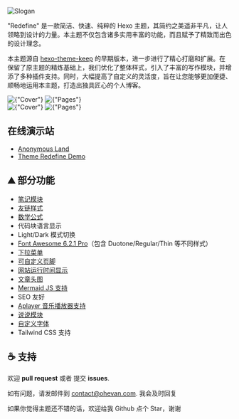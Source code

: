 
![Slogan](https://evan.beee.top/img/2023/03/18/610599507c8078e7279966455688c66c.webp)

"Redefine" 是一款简洁、快速、纯粹的 Hexo 主题，其简约之美遥非平凡，让人领略到设计的力量。本主题不仅包含诸多实用丰富的功能，而且赋予了精致而出色的设计理念。

本主题源自 [hexo-theme-keep](https://github.com/XPoet/hexo-theme-keep) 的早期版本，进一步进行了精心打磨和扩展。在保留了原主题的精炼基础上，我们优化了整体样式，引入了丰富的写作模块，并增添了多种插件支持。同时，大幅提高了自定义的灵活度，旨在让您能够更加便捷、顺畅地运用本主题，打造出独具匠心的个人博客。



<div className={"dark:hidden"}>
    <img alt={"Cover"} src={"https://evan.beee.top/img/b5a3cdf190bbd49544d2d6c6f74b01c3-babdc.png"} />
    <img alt={"Pages"} src={"https://evan.beee.top/img/80bd7b5c2596da462411e91d1060e642-dfec5.png"} />
</div>

<div className={"hidden dark:block"}>
    <img alt={"Cover"} src={"https://evan.beee.top/img/72eb036967382dfdf3572c9fbd2b332a-216db.png"} />
    <img alt={"Pages"} src={"https://evan.beee.top/img/6631e656ee03cbbdb327096fa300a2e1-abe99.png"} />
</div>




## 在线演示站

- [Anonymous Land](https://ohevan.com/)
- [Theme Redefine Demo](https://redefine.ohevan.com/)

## ⛰ 部分功能

- [笔记模块](https://redefine-docs.ohevan.com/modules/notes)
- [友链样式](https://redefine-docs.ohevan.com/page_templates/friends)
- [数学公式](https://redefine-docs.ohevan.com/plugins/mathjax)
- 代码块语言显示
- Light/Dark 模式切换
- [Font Awesome 6.2.1 Pro](https://redefine-docs.ohevan.com/basic/fontawesome)（包含 Duotone/Regular/Thin 等不同样式）
- [下拉菜单](https://redefine-docs.ohevan.com/home/navbar#%E9%93%BE%E6%8E%A5%E5%88%97%E8%A1%A8)
- [可自定义页脚](https://redefine-docs.ohevan.com/footer)
- [网站运行时间显示](https://redefine-docs.ohevan.com/footer#%E8%BF%90%E8%A1%8C%E6%97%B6%E9%97%B4)
- [文章头图](https://redefine-docs.ohevan.com/article_customize/banner)
- [Mermaid JS 支持](https://redefine-docs.ohevan.com/plugins/mermaid)
- SEO 友好
- [Aplayer 音乐播放器支持](https://redefine-docs.ohevan.com/plugins/aplayer)
- [说说模块](https://redefine-docs.ohevan.com/shuoshuo)
- [自定义字体](https://redefine-docs.ohevan.com/basic/global#%E8%87%AA%E5%AE%9A%E4%B9%89%E5%AD%97%E4%BD%93)
- Tailwind CSS 支持

## ☕ 支持

欢迎 **pull request** 或者 提交 **issues**.

如有问题，请发邮件到 [contact@ohevan.com](mailto:contact@ohevan.com). 我会及时回复

如果你觉得主题还不错的话，欢迎给我 Github 点个 Star，谢谢
